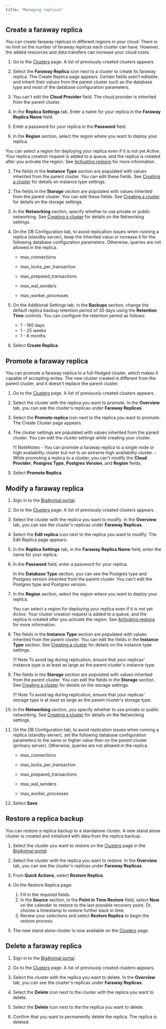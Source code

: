 ```yaml
---
title: "Managing replicas"
---
```


## Create a faraway replica

You can create faraway replicas in different regions in your cloud. There is no limit on the number of faraway replicas each cluster can have. However, the added resources and data transfers can increase your cloud costs.

1. Go to the [Clusters](https://portal.biganimal.com/clusters) page. A list of previously created clusters appears.

1. Select the **Faraway Replica** icon next to a cluster to create its faraway replica. The Create Replica page appears. Certain fields aren't editable and inherit their values from the parent cluster such as the database type and most of the database configuration parameters.

1. You can't edit the **Cloud Provider** field. The cloud provider is inherited from the parent cluster. 

1. In the **Replica Settings** tab, Enter a name for your replica in the **Faraway Replica Name** field.

1. Enter a password for your replica in the **Password** field.

1. In the **Region** section, select the region where you want to deploy your replica.

 You can select a region for deploying your replica even if it is not yet *Active*. Your replica creation request is added to a queue, and the replica is created after you activate the region. See [Activating regions](/biganimal/latest/getting_started/activating_regions) for more information.
 
1.  The fields in the **Instance Type** section are populated with values inherited from the parent cluster. You can edit these fields. See [Creating a cluster](/biganimal/latest/getting_started/creating_a_cluster/#cluster-settings-tab) for details on instance type settings.

1.  The fields in the **Storage** section are populated with values inherited from the parent cluster. You can edit these fields. See [Creating a cluster](/biganimal/latest/getting_started/creating_a_cluster/#cluster-settings-tab) for details on the storage settings.
 
1.  In the **Networking** section, specify whether to use private or public networking. See [Creating a cluster](/biganimal/latest/getting_started/creating_a_cluster/#cluster-settings-tab) for details on the Networking settings.

1. On the DB Configuration tab, to avoid replication issues when running a replica (standby server), keep the inherited value or increase it for the following database configuration parameters. Otherwise, queries are not allowed in the replica. 
   - max_connections

   - max_locks_per_transaction
   - max_prepared_transactions
   - max_wal_senders
   - max_worker_processes

1. On the Additional Settings tab, in the **Backups** section, change the default replica backup retention period of 30 days using the **Retention Time** controls. You can configure the retention period as follows:
   - 1 - 180 days
   - 1 - 25 weeks
   - 1 - 6 months

1. Select **Create Replica**. 


## Promote a faraway replica

You can promote a faraway replica to a full-fledged cluster, which makes it capable of accepting writes. The new cluster created is different from the parent cluster, and it doesn't replace the parent cluster.

1. Go to the [Clusters](https://portal.biganimal.com/clusters) page. A list of previously created clusters appears.

1. Select the cluster with the replica you want to promote. In the **Overview** tab, you can see the cluster's replicas under **Faraway Replicas**.

1. Select the **Promote replica** icon next to the replica you want to promote. The Create Cluster page appears. 

1. The cluster settings are populated with values inherited from the parent cluster. You can edit the cluster settings while creating your cluster. 

   !!! NoteNotes
       - You can promote a faraway replica to a single node or high availability cluster but not to an extreme high availability cluster. 
       - While promoting a replica to a cluster, you can't modify the **Cloud Provider**, **Postgres Type**, **Postgres Version**, and **Region** fields.

1. Select **Promote Replica**. 



## Modify a faraway replica

1. Sign in to the [BigAnimal portal](https://portal.biganimal.com/).

1. Go to the [Clusters](https://portal.biganimal.com/clusters) page. A list of previously created clusters appears.

1. Select the cluster with the replica you want to modify. In the **Overview** tab, you can see the cluster's replicas under **Faraway Replicas**.

1. Select the **Edit replica** icon next to the replica you want to modify. The Edit Replica page appears. 

1. In the **Replica Settings** tab, in the **Faraway Replica Name** field, enter the name for your replica.

1. In the **Password** field, enter a password for your replica. 
 
   In the **Database Type** section, you can see the Postgres type and Postgres version inherited from the parent cluster. You can't edit the Postgres type and Postgres version. 

1. In the **Region** section, select the region where you want to deploy your replica.

   You can select a region for deploying your replica even if it is not yet *Active*. Your cluster creation request is added to a queue, and the replica is created after you activate the region. See [Activating regions](/biganimal/latest/getting_started/activating_regions) for more information.
 
1. The fields in the **Instance Type** section are populated with values inherited from the parent cluster. You can edit the fields in the **Instance Type** section. See [Creating a cluster](/biganimal/latest/getting_started/creating_a_cluster/#cluster-settings-tab) for details on the instance type settings. 

   !!! Note
       To avoid lag during replication, ensure that your replicas' instance type is at least as large as the parent cluster's instance type.

1. The fields in the **Storage** section are populated with values inherited from the parent cluster. You can edit the fields in the **Storage** section. See [Creating a cluster](/biganimal/latest/getting_started/creating_a_cluster/#cluster-settings-tab) for details on the storage settings.

   !!! Note
       To avoid lag during replication, ensure that your replicas' storage type is at least as large as the parent cluster's storage type.
 
1. In the **Networking** section, you specify whether to use private or public networking. See [Creating a cluster](/biganimal/latest/getting_started/creating_a_cluster/#cluster-settings-tab) for details on the Networking settings.

1. On the DB Configuration tab, to avoid replication issues when running a replica (standby server), set the following database configuration parameters to the same or higher value than on the parent cluster (primary server). Otherwise, queries are not allowed in the replica. 
   - max_connections

   - max_locks_per_transaction
   - max_prepared_transactions
   - max_wal_senders
   - max_worker_processes

1. Select **Save**. 

## Restore a replica backup

You can restore a replica backup to a standalone cluster. A new stand alone cluster is created and initialized with data from the replica backup.

1.  Select the cluster you want to restore on the [Clusters](https://portal.biganimal.com/clusters) page in the [BigAnimal portal](https://portal.biganimal.com). 

1. Select the cluster with the replica you want to restore. In the **Overview** tab, you can see the cluster's replicas under **Faraway Replicas**.

1.  From **Quick Actions**, select **Restore Replica**.

1.  On the Restore Replica page: 
    1.  Fill in the required fields.
    1.  In the **Source** section, in the **Point in Time Restore** field, select **Now** on the calendar to restore to the last possible recovery point. Or, choose a timestamp to restore further back in time. 
    3.  Review your selections and select **Restore Replica** to begin the restore process.  
4.  The new stand alone cluster is now available on the [Clusters](https://portal.biganimal.com/clusters) page.


## Delete a faraway replica 

1. Sign in to the [BigAnimal portal](https://portal.biganimal.com/).

1. Go to the [Clusters](https://portal.biganimal.com/clusters) page. A list of previously created clusters appears.

1. Select the cluster with the replica you want to delete. In the **Overview** tab, you can see the cluster's replicas under **Faraway Replicas**. 

1. Select the **Delete** icon next to the cluster with the replica you want to delete. 

1. Select the **Delete** icon next to the the replica you want to delete. 

1. Confirm that you want to permanently delete the replica. The replica is deleted.

